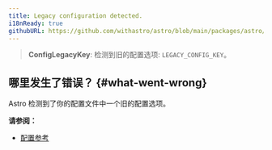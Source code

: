 ```yaml
---
title: Legacy configuration detected.
i18nReady: true
githubURL: https://github.com/withastro/astro/blob/main/packages/astro/src/core/errors/errors-data.ts
---
```


> **ConfigLegacyKey**: 检测到旧的配置选项: `LEGACY_CONFIG_KEY`。

## 哪里发生了错误？ \{#what-went-wrong\}

Astro 检测到了你的配置文件中一个旧的配置选项。

**请参阅：**

- [配置参考](/zh-cn/reference/configuration-reference/)
